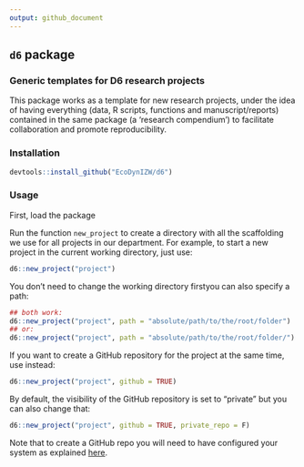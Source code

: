 ```yaml
---
output: github_document
---
```


## `d6` package

### Generic templates for D6 research projects

This package works as a template for new research projects, under the idea of having everything (data, R scripts, functions and manuscript/reports) contained in the same package (a 'research compendium') to facilitate collaboration and promote reproducibility.


### Installation

```r
devtools::install_github("EcoDynIZW/d6")
```


### Usage

First, load the package

Run the function `new_project` to create a directory with all the scaffolding we use for all projects in our department. For example, to start a new project in the current working directory, just use:

```r
d6::new_project("project")
```

You don't need to change the working directory firstyou can also specify a path:

```r
## both work:
d6::new_project("project", path = "absolute/path/to/the/root/folder")
## or:
d6::new_project("project", path = "absolute/path/to/the/root/folder/")
```

If you want to create a GitHub repository for the project at the same time, use instead:

```r
d6::new_project("project", github = TRUE)
```

By default, the visibility of the GitHub repository is set to "private" but you can also change that:

```r
d6::new_project("project", github = TRUE, private_repo = F)
```

Note that to create a GitHub repo you will need to have configured your system as explained [here](http://www.rdocumentation.org/packages/devtools/functions/use_github).

